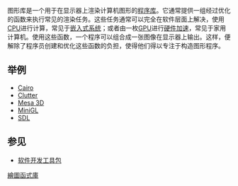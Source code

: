 {{NoteTA|G1=IT}}
图形库是一个用于在显示器上渲染计算机图形的[[程序库|程序库]]。它通常提供一组经过优化的函数来执行常见的渲染任务。这些任务通常可以完全在软件层面上解决，使用[[CPU|CPU]]进行计算，常见于[[嵌入式系统|嵌入式系统]]；或者由一枚[[GPU|GPU]]进行[[硬件加速|硬件加速]]，常见于家用计算机。使用这些函数，一个程序可以组合成一张图像在显示器上输出。这样，便解除了程序员创建和优化这些函数的负担，使得他们得以专注于构造图形程序。

==举例==
* [[Cairo_(繪圖)|Cairo]]
* [[Clutter|Clutter]]
* [[Mesa_3D|Mesa 3D]]
* [[MiniGL|MiniGL]]
* [[SDL|SDL]]

==参见==
* [[软件开发工具包|软件开发工具包]]

[[Category:繪圖函式庫|]]